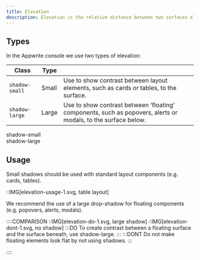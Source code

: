 ```yaml
---
title: Elevation
description: Elevation is the relative distance between two surfaces along the z-axis. Shadows and blurs create a layered effect that visually indicates that an object is "elevated" in priority or hierarchy.
---
```


## Types

In the Appwrite console we use two types of elevation:

| Class          | Type  |                                                                                                               |
| -------------- | ----- | ------------------------------------------------------------------------------------------------------------- |
| `shadow-small` | Small | Use to show contrast between layout elements, such as cards or tables, to the surface.                        |
| `shadow-large` | Large | Use to show contrast between ‘floating’ components, such as popovers, alerts or modals, to the surface below. |

<Preview center>
  <div class="card" style="box-shadow:var(--shadow-small);">
    shadow-small
  </div>

  <div class="card" style="box-shadow:var(--shadow-large);">
    shadow-large
  </div>
</Preview>

## Usage

Small shadows should be used with standard layout components (e.g. cards, tables).

::IMG[elevation-usage-1.svg, table layout]

We recommend the use of a large drop-shadow for floating components (e.g. popovers, alerts, modals).

::::COMPARISON
::IMG[elevation-do-1.svg, large shadow]
::IMG[elevation-dont-1.svg, no shadow]
:::DO
To create contrast between a floating surface and the surface beneath, use shadow-large.
:::
:::DONT
Do not make floating elements look flat by not using shadows.
:::

::::
